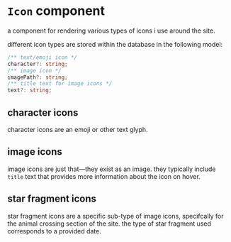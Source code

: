 
<Meta title="Icon/→ docs" />

# `Icon` component

a component for rendering various types of icons i use around the site.

different icon types are stored within the database in the following model:

```typescript
/** text/emoji icon */
character?: string;
/** image icon */
imagePath?: string;
/** title text for image icons */
text?: string;
```

## character icons

character icons are an emoji or other text glyph.

<Canvas of={IconStories.Character} />

## image icons

image icons are just that—they exist as an image. they typically include `title` text
that provides more information about the icon on hover.

<Canvas of={IconStories.Image} />

## star fragment icons

star fragment icons are a specific sub-type of image icons, specifcally for the
animal crossing section of the site. the type of star fragment used corresponds to a
provided date.

<Canvas of={IconStories.StarFragment} />
